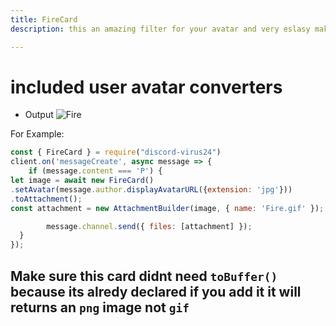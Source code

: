 ```yaml
---
title: FireCard
description: this an amazing filter for your avatar and very eslasy making

---
```


# included user avatar converters 

* Output
![Fire](https://media.discordapp.net/attachments/1026208224036261939/1031258331345604719/Fire.gif)

 For Example:  


```js
const { FireCard } = require("discord-virus24")
client.on('messageCreate', async message => {
	if (message.content === 'P') {
let image = await new FireCard()
.setAvatar(message.author.displayAvatarURL({extension: 'jpg'})) 
.toAttachment();
const attachment = new AttachmentBuilder(image, { name: 'Fire.gif' });

		message.channel.send({ files: [attachment] });
  }
});
```

## Make sure this card didnt need `toBuffer()` because its alredy declared if you add it it will returns an `png` image not `gif` 